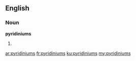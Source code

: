 ==English==

===Noun===
'''pyridiniums'''

# {{plural of|pyridinium}}

[[ar:pyridiniums]]
[[fr:pyridiniums]]
[[ku:pyridiniums]]
[[my:pyridiniums]]